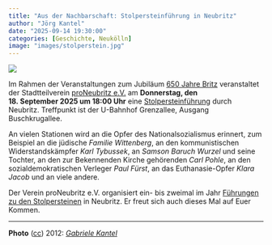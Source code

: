 ```yaml
---
title: "Aus der Nachbarschaft: Stolpersteinführung in Neubritz"
author: "Jörg Kantel"
date: "2025-09-14 19:30:00"
categories: [Geschichte, Neukölln]
image: "images/stolperstein.jpg"
---
```


[![](images/stolperstein-b.jpg)](https://www.flickr.com/photos/schockwellenreiter/8250851230/)

Im Rahmen der Veranstaltungen zum Jubiläum [650&nbsp;Jahre Britz](https://650-jahre-britz.info/) veranstaltet der Stadtteilverein [proNeubritz&nbsp;e.V.](https://proneubritz.jimdofree.com/) am **Donnerstag, den 18.&nbsp;September&nbsp;2025 um 18:00&nbsp;Uhr** eine [Stolpersteinführung](https://650-jahre-britz.info/all-events/?event=4783) durch Neubritz. Treffpunkt ist der U-Bahnhof Grenzallee, Ausgang Buschkrugallee.

An vielen Stationen wird an die Opfer des Nationalsozialismus erinnert, zum Beispiel an die jüdische *Familie Wittenberg*, an den kommunistischen Widerstandskämpfer *Karl Tybussek*, an *Samson Baruch Wurzel* und seine Tochter, an den zur Bekennenden Kirche gehörenden *Carl Pohle*, an den sozialdemokratischen Verleger *Paul Fürst*, an das Euthanasie-Opfer *Klara Jacob* und an viele andere.

Der Verein proNeubritz e.V. organisiert ein- bis zweimal im Jahr [Führungen zu den Stolpersteinen](https://proneubritz.jimdofree.com/stolpersteine/) in Neubritz. Er freut sich auch dieses Mal auf Euer Kommen.

---

**Photo** ([cc](http://creativecommons.org/licenses/by-nc-nd/2.0/)) 2012: *[Gabriele Kantel](http://www.gabi-kantel.de/Website/Willkommen.html)*